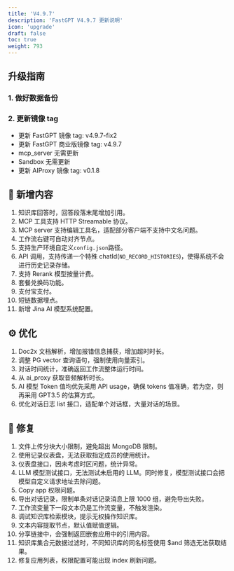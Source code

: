 ```yaml
---
title: 'V4.9.7'
description: 'FastGPT V4.9.7 更新说明'
icon: 'upgrade'
draft: false
toc: true
weight: 793
---
```


## 升级指南

### 1. 做好数据备份

### 2. 更新镜像 tag

- 更新 FastGPT 镜像 tag: v4.9.7-fix2
- 更新 FastGPT 商业版镜像 tag: v4.9.7
- mcp_server 无需更新
- Sandbox 无需更新
- 更新 AIProxy 镜像 tag: v0.1.8

## 🚀 新增内容

1. 知识库回答时，回答段落末尾增加引用。
2. MCP 工具支持 HTTP Streamable 协议。
3. MCP server 支持编辑工具名，适配部分客户端不支持中文名问题。
4. 工作流右键可自动对齐节点。
5. 支持生产环境自定义`config.json`路径。
6. API 调用，支持传递一个特殊 chatId(`NO_RECORD_HISTORIES`)，使得系统不会进行历史记录存储。
7. 支持 Rerank 模型按量计费。
8. 套餐兑换码功能。
9. 支付宝支付。
10. 短链数据埋点。
11. 新增 Jina AI 模型系统配置。

## ⚙️ 优化

1. Doc2x 文档解析，增加报错信息捕获，增加超时时长。
2. 调整 PG vector 查询语句，强制使用向量索引。
3. 对话时间统计，准确返回工作流整体运行时间。
4. 从 ai_proxy 获取音频解析时长。
5. AI 模型 Token 值均优先采用 API usage，确保 tokens 值准确，若为空，则再采用 GPT3.5 的估算方式。
6. 优化对话日志 list 接口，适配单个对话框，大量对话的场景。

## 🐛 修复

1. 文件上传分块大小限制，避免超出 MongoDB 限制。
2. 使用记录仪表盘，无法获取指定成员的使用统计。
3. 仪表盘接口，因未考虑时区问题，统计异常。
4. LLM 模型测试接口，无法测试未启用的 LLM。同时修复，模型测试接口会把模型自定义请求地址去除问题。
5. Copy app 权限问题。
6. 导出对话记录，限制单条对话记录消息上限 1000 组，避免导出失败。
7. 工作流变量下一段文本仍是工作流变量，不触发渲染。
8. 调试知识库检索模块，提示无权操作知识库。
9. 文本内容提取节点，默认值赋值逻辑。
10. 分享链接中，会强制返回嵌套应用中的引用内容。
11. 知识库集合元数据过滤时，不同知识库的同名标签使用 $and 筛选无法获取结果。
12. 修复应用列表，权限配置可能出现 index 刷新问题。

